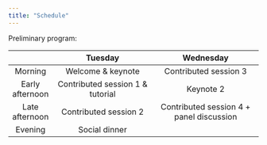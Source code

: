 ```yaml
---
title: "Schedule"
---
```


Preliminary program:

|     |                Tuesday              |          Wednesday                     |
|:---:|:-----------------------------------:|:--------------------------------------:|
|  Morning  | Welcome & keynote           | Contributed session 3                          |
|  Early afternoon  | Contributed session 1  & tutorial         | Keynote 2                     |
|  Late afternoon  | Contributed session 2          | Contributed session 4 + panel discussion |
|  Evening | Social dinner         |  |
